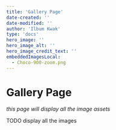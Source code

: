 ```yaml
---
title: 'Gallery Page'
date-created: ''
date-modified: ''
author: 'Ilbum Kwak'
type: 'docs'
hero_image: ''
hero_image_alt: ''
hero_image_credit_text: ''
embeddedImagesLocal:
  - Choco-900-zoom.png
---
```



# Gallery Page

_this page will display all the image assets_

TODO display all the images

<GatsbyImage
  alt="Choco"
  image={getImage(props.localImages[0])}
  className="max-width-40rem"
/>
